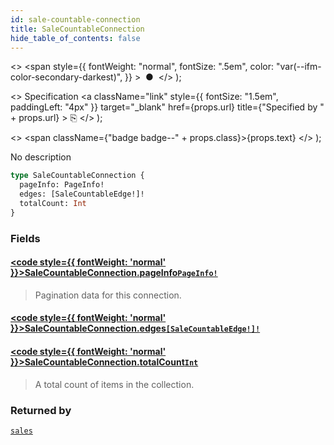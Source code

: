 ```yaml
---
id: sale-countable-connection
title: SaleCountableConnection
hide_table_of_contents: false
---
```


  <>
    <span
      style={{
        fontWeight: "normal",
        fontSize: ".5em",
        color: "var(--ifm-color-secondary-darkest)",
      }}
    >
      &nbsp;●&nbsp;
    </span>
  </>
);

  <>
    Specification
    <a
      className="link"
      style={{ fontSize: "1.5em", paddingLeft: "4px" }}
      target="\_blank"
      href={props.url}
      title={"Specified by " + props.url}
    >
      ⎘
    </a>
  </>
);

  <>
    <span className={"badge badge--" + props.class}>{props.text}</span>
  </>
);

No description

```graphql
type SaleCountableConnection {
  pageInfo: PageInfo!
  edges: [SaleCountableEdge!]!
  totalCount: Int
}
```

### Fields

#### [<code style={{ fontWeight: 'normal' }}>SaleCountableConnection.<b>pageInfo</b></code>](#)<Bullet />[`PageInfo!`](../../../storefront/miscellaneous/objects/page-info) <Badge class="secondary" text="non-null"/> <Badge class="secondary" text="object"/>

> Pagination data for this connection.

#### [<code style={{ fontWeight: 'normal' }}>SaleCountableConnection.<b>edges</b></code>](#)<Bullet />[`[SaleCountableEdge!]!`](../../../storefront/miscellaneous/objects/sale-countable-edge) <Badge class="secondary" text="non-null"/> <Badge class="secondary" text="object"/>

>

#### [<code style={{ fontWeight: 'normal' }}>SaleCountableConnection.<b>totalCount</b></code>](#)<Bullet />[`Int`](../../../storefront/miscellaneous/scalars/int) <Badge class="secondary" text="scalar"/>

> A total count of items in the collection.

### Returned by

[`sales`](../../../storefront/discounts/queries/sales) <Badge class="secondary" text="query"/>
